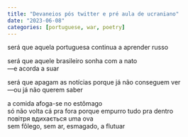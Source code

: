 ```yaml
---
title: "Devaneios pós twitter e pré aula de ucraniano"
date: "2023-06-08"
categories: [portuguese, war, poetry]
---
```


será que aquela portuguesa continua a aprender russo

será que aquele brasileiro sonha com a nato\
---e acorda a suar

será que apagam as notícias porque já não conseguem ver\
---ou já não querem saber

a comida afoga-se no estômago\
só não volta cá pra fora porque empurro tudo pra dentro\
повітря вдихається uma ova\
sem fôlego, sem ar, esmagado, a flutuar
